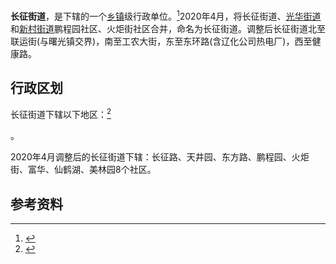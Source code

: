 {{中国乡级行政区|21/10/04/004/000
| 总面积 = 13.55平方公里
| 总人口 = 4.18万人
| 政府驻地 = 汇春路66号
| 电话区号 = 419
}}

'''长征街道'''，是{{PRC admin/fullname|21/10/04/004/000|3}}下辖的一个[[乡镇|乡镇]]级行政单位。<ref>{{PRC admin/ref sgc|{{PRC admin/parent|21/10/04/004/000}}}}</ref>2020年4月，将长征街道、[[光华街道|光华街道]]和[[新村街道|新村街道]]鹏程园社区、火炬街社区合并，命名为长征街道。调整后长征街道北至联运街(与曙光镇交界)，南至工农大街，东至东环路(含辽化公司热电厂)，西至健康路。

== 行政区划 ==

长征街道下辖以下地区：<ref>{{PRC admin/ref sgc|21/10/04/004/000}}</ref>

{{PRC admin/children|21/10/04/004/000}}。

2020年4月调整后的长征街道下辖：长征路、天井园、东方路、鹏程园、火炬街、富华、仙鹤湖、美林园8个社区。

== 参考资料 ==

{{reflist}}
{{PRC admin/navcat|21/10/04/004/000}}